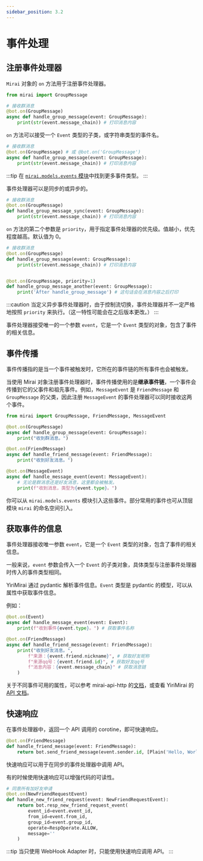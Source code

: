 ```yaml
---
sidebar_position: 3.2
---
```


# 事件处理

## 注册事件处理器

`Mirai` 对象的 `on` 方法用于注册事件处理器。

```python
from mirai import GroupMessage

# 接收群消息
@bot.on(GroupMessage)
async def handle_group_message(event: GroupMessage):
    print(str(event.message_chain)) # 打印消息内容
```

`on` 方法可以接受一个 `Event` 类型的子类，或字符串类型的事件名。

```python {2}
# 接收群消息
@bot.on(GroupMessage) # 或 @bot.on('GroupMessage')
async def handle_group_message(event: GroupMessage):
    print(str(event.message_chain)) # 打印消息内容
```

:::tip
在 [`mirai.models.events` 模块](https://yiri-mirai-api.vercel.app/models/events.html)中找到更多事件类型。
:::

事件处理器可以是同步的或异步的。

```python
# 接收群消息
@bot.on(GroupMessage)
def handle_group_message_sync(event: GroupMessage):
    print(str(event.message_chain)) # 打印消息内容
```

`on` 方法的第二个参数是 `priority`，用于指定事件处理器的优先级。值越小，优先程度越高。默认值为 0。

```python
# 接收群消息
@bot.on(GroupMessage)
def handle_group_message(event: GroupMessage):
    print(str(event.message_chain)) # 打印消息内容


@bot.on(GroupMessage, priority=1)
def handle_group_message_another(event: GroupMessage):
    print('After handle_group_message') # 这句话会在消息内容之后打印
```

:::caution
当定义异步事件处理器时，由于控制流切换，事件处理器并不一定严格地按照 `priority` 来执行。（这一特性可能会在之后版本更改。）
:::

事件处理器接受唯一的一个参数 `event`，它是一个 `Event` 类型的对象，包含了事件的相关信息。

## 事件传播

事件传播指的是当一个事件被触发时，它所在的事件链的所有事件也会被触发。

当使用 Mirai 对象注册事件处理器时，事件传播使用的是**继承事件链**，一个事件会传播到它的父事件和祖先事件。例如，`MessageEvent` 是 `FriendMessage` 和 `GroupMessage` 的父类，因此注册 `MessageEvent` 的事件处理器可以同时接收这两个事件。

```python
from mirai import GroupMessage, FriendMessage, MessageEvent

@bot.on(GroupMessage)
async def handle_group_message(event: GroupMessage):
    print("收到群消息。")

@bot.on(FriendMessage)
async def handle_friend_message(event: FriendMessage):
    print("收到好友消息。")

@bot.on(MessageEvent)
async def handle_message_event(event: MessageEvent):
    # 无论是群消息还是好友消息，这里都会被触发。
    print(f"收到消息，类型为{event.type}。")
```


<EventChain />

你可以从 `mirai.models.events` 模块引入这些事件。部分常用的事件也可从顶层模块 `mirai` 的命名空间引入。

## 获取事件的信息

事件处理器接收唯一参数 `event`，它是一个 `Event` 类型的对象，包含了事件的相关信息。

一般来说，`event` 参数会传入一个 `Event` 的子类对象，具体类型与注册事件处理器时传入的事件类型相同。

YiriMirai 通过 pydantic 解析事件信息。`Event` 类型是 pydantic 的模型，可以从属性中获取事件信息。

例如：

```python
@bot.on(Event)
async def handle_message_event(event: Event):
    print(f"收到事件{event.type}。") # 获取事件名称

@bot.on(FriendMessage)
async def handle_friend_message(event: FriendMessage):
    print("收到好友消息。",
        f"来源：{event.friend.nickname}", # 获取好友昵称
        f"来源qq号：{event.friend.id}", # 获取好友qq号
        f"消息内容：{event.message_chain}" # 获取消息链
    )
```

关于不同事件可用的属性，可以参考 mirai-api-http 的[文档](https://project-mirai.github.io/mirai-api-http/api/EventType.html)，或查看 YiriMirai 的 [API 文档](https://yiri-mirai-api.vercel.app/models/events.html)。

## 快速响应

在事件处理器中，返回一个 API 调用的 corotine，即可快速响应。

```python
@bot.on(FriendMessage)
def handle_friend_message(event: FriendMessage):
    return bot.send_friend_message(event.sender.id, [Plain('Hello, World!')])
```

快速响应可以用于在同步的事件处理器中调用 API。

有的时候使用快速响应可以增强代码的可读性。

```python
# 同意所有加好友申请
@bot.on(NewFriendRequestEvent)
def handle_new_friend_request(event: NewFriendRequestEvent):
    return bot.resp_new_friend_request_event(
        event_id=event.event_id,
        from_id=event.from_id,
        group_id=event.group_id,
        operate=RespOperate.ALLOW,
        message=''
    )
```

:::tip
当只使用 WebHook Adapter 时，只能使用快速响应调用 API。
:::
